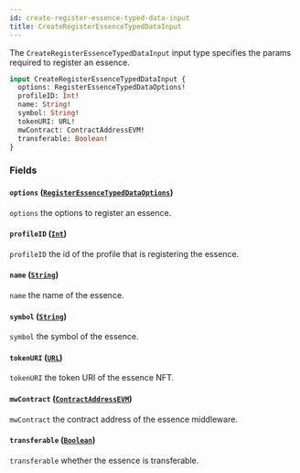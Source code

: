 ```yaml
---
id: create-register-essence-typed-data-input
title: CreateRegisterEssenceTypedDataInput
---
```



The `CreateRegisterEssenceTypedDataInput` input type specifies the params required to register an essence.

```graphql
input CreateRegisterEssenceTypedDataInput {
  options: RegisterEssenceTypedDataOptions!
  profileID: Int!
  name: String!
  symbol: String!
  tokenURI: URL!
  mwContract: ContractAddressEVM!
  transferable: Boolean!
}
```


### Fields

#### `options` ([`RegisterEssenceTypedDataOptions`](/reference/inputs/register-essence-typed-data-options))

`options` the options to register an essence.


#### `profileID` ([`Int`](/reference/scalars/int))

`profileID` the id of the profile that is registering the essence.


#### `name` ([`String`](/reference/scalars/string))

`name` the name of the essence.


#### `symbol` ([`String`](/reference/scalars/string))

`symbol` the symbol of the essence.


#### `tokenURI` ([`URL`](/reference/scalars/url))

`tokenURI` the token URI of the essence NFT.


#### `mwContract` ([`ContractAddressEVM`](/reference/scalars/contract-address-evm))

`mwContract` the contract address of the essence middleware.


#### `transferable` ([`Boolean`](/reference/scalars/boolean))

`transferable` whether the essence is transferable.




